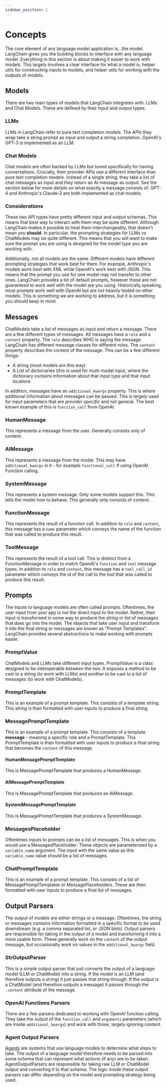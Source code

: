 ```yaml
---
sidebar_position: 1
---
```


# Concepts

The core element of any language model application is...the model. LangChain gives you the building blocks to interface with any language model. Everything in this section is about making it easier to work with models. This largely involves a clear interface for what a model is, helper utils for constructing inputs to models, and helper utils for working with the outputs of models.

## Models

There are two main types of models that LangChain integrates with: LLMs and Chat Models. These are defined by their input and output types.

### LLMs

LLMs in LangChain refer to pure text completion models.
The APIs they wrap take a string prompt as input and output a string completion. OpenAI's GPT-3 is implemented as an LLM.

### Chat Models
Chat models are often backed by LLMs but tuned specifically for having conversations.
Crucially, their provider APIs use a different interface than pure text completion models. Instead of a single string,
they take a list of chat messages as input and they return an AI message as output. See the section below for more details on what exactly a message consists of. GPT-4 and Anthropic's Claude-2 are both implemented as chat models.

### Considerations

These two API types have pretty different input and output schemas. This means that best way to interact with them may be quite different. Although LangChain makes it possible to treat them interchangeably, that doesn't mean you **should**. In particular, the prompting strategies for LLMs vs ChatModels may be quite different. This means that you will want to make sure the prompt you are using is designed for the model type you are working with.

Additionally, not all models are the same. Different models have different prompting strategies that work best for them. For example, Anthropic's models work best with XML while OpenAI's work best with JSON. This means that the prompt you use for one model may not transfer to other ones. LangChain provides a lot of default prompts, however these are not guaranteed to work well with the model are you using. Historically speaking, most prompts work well with OpenAI but are not heavily tested on other models. This is something we are working to address, but it is something you should keep in mind.


## Messages

ChatModels take a list of messages as input and return a message. There are a few different types of messages. All messages have a `role` and a `content` property. The `role` describes WHO is saying the message. LangChain has different message classes for different roles. The `content` property describes the content of the message. This can be a few different things:

- A string (most models are this way)
- A List of dictionaries (this is used for multi-modal input, where the dictionary contains information about that input type and that input location)

In addition, messages have an `additional_kwargs` property. This is where additional information about messages can be passed. This is largely used for input parameters that are *provider specific* and not general. The best known example of this is `function_call` from OpenAI.

### HumanMessage

This represents a message from the user. Generally consists only of content.


### AIMessage

This represents a message from the model. This may have `additional_kwargs` in it - for example `functional_call` if using OpenAI Function calling.


### SystemMessage

This represents a system message. Only some models support this. This tells the model how to behave. This generally only consists of content.

### FunctionMessage

This represents the result of a function call. In addition to `role` and `content`, this message has a `name` parameter which conveys the name of the function that was called to produce this result.

### ToolMessage

This represents the result of a tool call. This is distinct from a FunctionMessage in order to match OpenAI's `function` and `tool` message types. In addition to `role` and `content`, this message has a `tool_call_id` parameter which conveys the id of the call to the tool that was called to produce this result.

## Prompts

The inputs to language models are often called prompts. Oftentimes, the user input from your app is not the direct input to the model. Rather, their input is transformed in some way to produce the string or list of messages that does go into the model. The objects that take user input and transform it into the final string or messages are known as "Prompt Templates". LangChain provides several abstractions to make working with prompts easier.

### PromptValue

ChatModels and LLMs take different input types. PromptValue is a class designed to be interoperable between the two. It exposes a method to be cast to a string (to work with LLMs) and another to be cast to a list of messages (to work with ChatModels).

### PromptTemplate

This is an example of a prompt template. This consists of a template string. This string is then formatted with user inputs to produce a final string.

### MessagePromptTemplate

This is an example of a prompt template. This consists of a template **message** - meaning a specific role and a PromptTemplate. This PromptTemplate is then formatted with user inputs to produce a final string that becomes the `content` of this message.

#### HumanMessagePromptTemplate

This is MessagePromptTemplate that produces a HumanMessage.

#### AIMessagePromptTemplate

This is MessagePromptTemplate that produces an AIMessage.

#### SystemMessagePromptTemplate

This is MessagePromptTemplate that produces a SystemMessage.

### MessagesPlaceholder

Oftentimes inputs to prompts can be a list of messages. This is when you would use a MessagesPlaceholder. These objects are parameterized by a `variable_name` argument. The input with the same value as this `variable_name` value should be a list of messages.

### ChatPromptTemplate

This is an example of a prompt template. This consists of a list of MessagePromptTemplates or MessagePlaceholders. These are then formatted with user inputs to produce a final list of messages.

## Output Parsers

The output of models are either strings or a message. Oftentimes, the string or messages contains information formatted in a specific format to be used downstream (e.g. a comma separated list, or JSON blob). Output parsers are responsible for taking in the output of a model and transforming it into a more usable form. These generally work on the `content` of the output message, but occasionally work on values in the `additional_kwargs` field.

### StrOutputParser

This is a simple output parser that just converts the output of a language model (LLM or ChatModel) into a string. If the model is an LLM (and therefore outputs a string) it just passes that string through. If the output is a ChatModel (and therefore outputs a message) it passes through the `.content` attribute of the message.

### OpenAI Functions Parsers

There are a few parsers dedicated to working with OpenAI function calling. They take the output of the `function_call` and `arguments` parameters (which are inside `additional_kwargs`) and work with those, largely ignoring content.

### Agent Output Parsers

[Agents](../agents) are systems that use language models to determine what steps to take. The output of a language model therefore needs to be parsed into some schema that can represent what actions (if any) are to be taken. AgentOutputParsers are responsible for taking raw LLM or ChatModel output and converting it to that schema. The logic inside these output parsers can differ depending on the model and prompting strategy being used.




